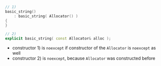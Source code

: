 ```cpp
// 1)
basic_string()
    : basic_string( Allocator() )
{
}

// 2)
explicit basic_string( const Allocator& alloc );
```

- constructor 1) is `noexcept` if constructor of the `Allocator` is `noexcept` as well
- constructor 2) is `noexcept`, because `Allocator` was constructed before

